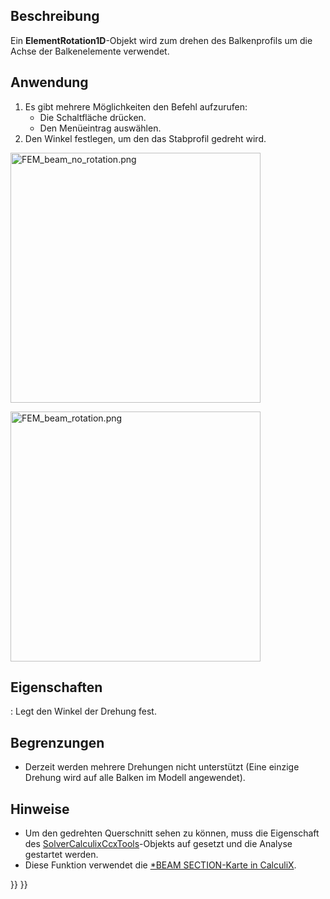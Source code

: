 <languages/>

{{Docnav/de
|[[FEM_ElementGeometry1D/de|Elementgeometrie1D]]
|[[FEM_ElementGeometry2D/de|Elementgeometrie2D]]
|[[FEM_Workbench/de|FEM]]
|IconL=FEM_ElementGeometry1D.svg
|IconR=FEM_ElementGeometry2D.svg
|IconC=Workbench_FEM.svg
}}

{{GuiCommandContainer|
{{GuiCommand/de
|Name=FEM ElementRotation1D
|Name/de=FEM Elementdrehung1D
|MenuLocation=Model → Element-Geometrie → Beam rotation
|Workbenches=[[FEM_Workbench/de|FEM]]
|SeeAlso=[[FEM_tutorial/de|FEM Anleitung]]
}}
{{GuiCommandFemInfo
|Solvers=CalculiX
}}
}}

<span id="Description"></span>
==Beschreibung==

Ein '''ElementRotation1D'''-Objekt wird zum drehen des Balkenprofils um die Achse der Balkenelemente verwendet.

<span id="Usage"></span>
==Anwendung==

# Es gibt mehrere Möglichkeiten den Befehl aufzurufen:
#* Die Schaltfläche {{Button|[[Image:FEM ElementRotation1D.svg|16px]] [[FEM_ElementRotation1D/de|Stabdrehung]]}} drücken.
#* Den Menüeintrag {{MenuCommand|Modell → Element-Geometrie → [[Image:FEM_ElementRotation1D.svg|16px]] Stabdrehung}} auswählen.
# Den Winkel festlegen, um den das Stabprofil gedreht wird.

[[Image:FEM_beam_no_rotation.png|400px]]
{{Caption|No rotation, default orientation - local axis 1 aligned with the global Y axis (green)}}

[[Image:FEM_beam_rotation.png|400px]]
{{Caption|90 degree rotation}}

<span id="Properties"></span>
==Eigenschaften==

{{PropertyData/de|Rotation}}: Legt den Winkel der Drehung fest.

<span id="Limitations"></span>
==Begrenzungen==

* Derzeit werden mehrere Drehungen nicht unterstützt (Eine einzige Drehung wird auf alle Balken im Modell angewendet).

<span id="Notes"></span>
==Hinweise==

* Um den gedrehten Querschnitt sehen zu können, muss die Eigenschaft {{incode|Beam Shell Result Output 3D}} des [[FEM_SolverCalculixCcxtools/de|SolverCalculixCcxTools]]-Objekts auf {{incode|True}} gesetzt und die Analyse gestartet werden.
* Diese Funktion verwendet die [https://web.mit.edu/calculix_v2.7/CalculiX/ccx_2.7/doc/ccx/node162.html *BEAM SECTION-Karte in CalculiX].


{{Docnav/de
|[[FEM_ElementGeometry1D/de|Elementgeometrie1D]]
|[[FEM_ElementGeometry2D/de|Elementgeometrie2D]]
|[[FEM_Workbench/de|FEM]]
|IconL=FEM_ElementGeometry1D.svg
|IconR=FEM_ElementGeometry2D.svg
|IconC=Workbench_FEM.svg
}}

{{FEM Tools navi{{#translation:}}}}
{{Userdocnavi{{#translation:}}}}
